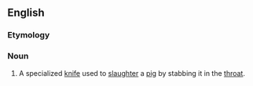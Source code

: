 {{also|pigsticker}}
==English==

===Etymology===
{{compound|en|pig|sticker}}

===Noun===
{{en-noun}}

# A specialized [[knife]] used to [[slaughter]] a [[pig]] by stabbing it in the [[throat]].